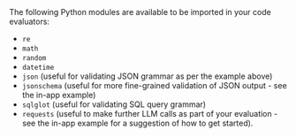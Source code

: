 <Callout title="Available Modules">
The following Python modules are available to be imported in your code evaluators:

- `re`
- `math`
- `random`
- `datetime`
- `json` (useful for validating JSON grammar as per the example above)
- `jsonschema` (useful for more fine-grained validation of JSON output - see the in-app example)
- `sqlglot` (useful for validating SQL query grammar)
- `requests` (useful to make further LLM calls as part of your evaluation - see the in-app example for a suggestion of how to get started).

</Callout>

